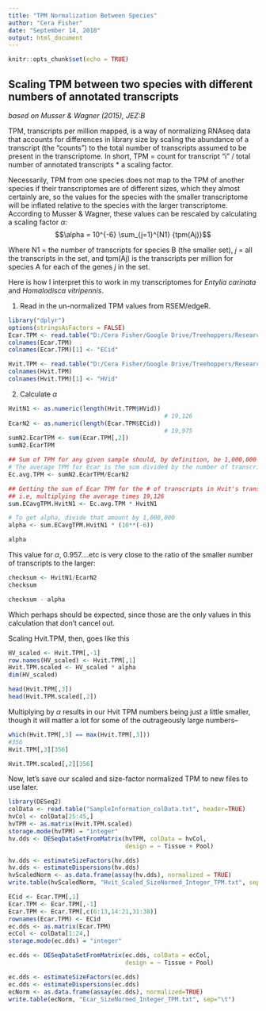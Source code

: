 ---
title: "TPM Normalization Between Species"
author: "Cera Fisher"
date: "September 14, 2018"
output: html_document
---

```{r setup, include=FALSE}
knitr::opts_chunk$set(echo = TRUE)
```

## Scaling TPM between two species with different numbers of annotated transcripts

_based on Musser & Wagner (2015), JEZ:B_

TPM, transcripts per million mapped, is a way of normalizing RNAseq data that accounts for differences in library size by scaling the abundance of a transcript (the "counts") to the total number of transcripts assumed to be present in the transcriptome. In short, TPM = count for transcript "i" / total number of annotated transcripts * a scaling factor. 

Necessarily, TPM from one species does not map to the TPM of another species if their transcriptomes are of different sizes, which they almost certainly are, so the values for the species with the smaller transcriptome will be inflated relative to the species with the larger transcriptome. According to Musser & Wagner, these values can be rescaled by calculating a scaling factor $\alpha$:
 $$\alpha = 10^{-6} \sum_{j=1}^{N1} {tpm(Aj)}$$
 
 Where N1 = the number of transcripts for species B (the smaller set), _j_ = all the transcripts in the set, and tpm(Aj) is the transcripts per million for species A for each of the genes _j_ in the set. 

Here is how I interpret this to work in my transcriptomes for _Entylia carinata_ and _Homalodisca vitripennis_. 


1) Read in the un-normalized TPM values from RSEM/edgeR. 

```{r warning=FALSE, message=FALSE}
library("dplyr")
options(stringsAsFactors = FALSE)
Ecar.TPM <- read.table("D:/Cera Fisher/Google Drive/Treehoppers/ResearchFiles/RNASeq/GeneExpression_2018/Annotation/ECEF_Refined.isoforms.TPM.not_cross_norm", sep="\t", header=TRUE)
colnames(Ecar.TPM)
colnames(Ecar.TPM)[1] <- "ECid"

Hvit.TPM <- read.table("D:/Cera Fisher/Google Drive/Treehoppers/ResearchFiles/RNASeq/GeneExpression_2018/Annotation/HV_Refined.isoform.TPM.not_cross_norm", sep="\t", header=TRUE)
colnames(Hvit.TPM)
colnames(Hvit.TPM)[1] <- "HVid"

```

2) Calculate $\alpha$

```{r}

HvitN1 <- as.numeric(length(Hvit.TPM$HVid))
                                            # 19,126
EcarN2 <- as.numeric(length(Ecar.TPM$ECid))
                                            # 19,975
sumN2.EcarTPM <- sum(Ecar.TPM[,2])
sumN2.EcarTPM

## Sum of TPM for any given sample should, by definition, be 1,000,000
# The average TPM for Ecar is the sum divided by the number of transcripts. 
Ec.avg.TPM <- sumN2.EcarTPM/EcarN2

## Getting the sum of Ecar TPM for the # of transcripts in Hvit's transcriptome
## i.e, multiplying the average times 19,126
sum.ECavgTPM.HvitN1 <- Ec.avg.TPM * HvitN1

# To get alpha, divide that amount by 1,000,000
alpha <- sum.ECavgTPM.HvitN1 * (10**(-6))

alpha
```

This value for $\alpha$, 0.957....etc is very close to the ratio of the smaller number of transcripts to the larger:

```{r}
checksum <- HvitN1/EcarN2
checksum

checksum - alpha
```

Which perhaps should be expected, since those are the only values in this calculation that don't cancel out. 

Scaling Hvit.TPM, then, goes like this

```{r}
HV_scaled <- Hvit.TPM[,-1]
row.names(HV_scaled) <- Hvit.TPM[,1]
Hvit.TPM.scaled <- HV_scaled * alpha
dim(HV_scaled)                       

head(Hvit.TPM[,3])
head(Hvit.TPM.scaled[,2])

```

Multiplying by $\alpha$ results in our Hvit TPM numbers being just a little smaller, though it will matter a lot for some of the outrageously large numbers--

```{r}
which(Hvit.TPM[,3] == max(Hvit.TPM[,3]))
#356
Hvit.TPM[,3][356]

Hvit.TPM.scaled[,2][356]


```
Now, let's save our scaled and size-factor normalized TPM to new files to use later. 

```{r}
library(DESeq2)
colData <- read.table("SampleInformation_colData.txt", header=TRUE)
hvCol <- colData[25:45,]
hvTPM <- as.matrix(Hvit.TPM.scaled)
storage.mode(hvTPM) = "integer"
hv.dds <- DESeqDataSetFromMatrix(hvTPM, colData = hvCol, 
                                 design = ~ Tissue + Pool)

hv.dds <- estimateSizeFactors(hv.dds)
hv.dds <- estimateDispersions(hv.dds)
hvScaledNorm <- as.data.frame(assay(hv.dds), normalized = TRUE)
write.table(hvScaledNorm, "Hvit_Scaled_SizeNormed_Integer_TPM.txt", sep="\t")

ECid <- Ecar.TPM[,1]
Ecar.TPM <- Ecar.TPM[,-1]
Ecar.TPM <- Ecar.TPM[,c(6:13,14:21,31:38)]
rownames(Ecar.TPM) <- ECid
ec.dds <- as.matrix(Ecar.TPM)
ecCol <- colData[1:24,]
storage.mode(ec.dds) = "integer"

ec.dds <- DESeqDataSetFromMatrix(ec.dds, colData = ecCol,
                                 design = ~ Tissue + Pool)

ec.dds <- estimateSizeFactors(ec.dds)
ec.dds <- estimateDispersions(ec.dds)
ecNorm <- as.data.frame(assay(ec.dds), normalized=TRUE)
write.table(ecNorm, "Ecar_SizeNormed_Integer_TPM.txt", sep="\t")

```

